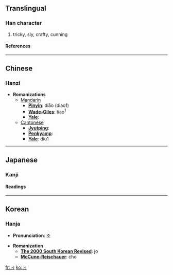 ==Translingual==
===Han character===
{{Han char|rad=刀|as=00|sn=2|four=1712<sub>0</sub>|canj=尸一 (SM)}}
# tricky, sly, crafty, cunning
====References====
{{Han ref|kx=0135.250|dkj=01846|dj=0304.050|hdz=10320.020|uh=5201|ud=20993|bh=A44E|bd=42062}}
----

==Chinese==
===Hanzi===


* '''Romanizations'''
** [[Mandarin]]
*** '''[[Pinyin]]''': diāo (diao1)
*** '''[[Wade-Giles]]''': tiao<sup>1</sup>
*** '''[[Yale]]''': 
**[[Cantonese]]
***'''[[Jyutping]]''':
***'''[[Penkyamp]]''': 
***'''[[Yale]]''': diu1


----
==Japanese==
===Kanji===
{{ja-kanji|grade=|rs=刀00}}
====Readings====
{{ja-readings|on=[[てう]] (teu), [[ちょう]] (chō)|kun=}}


----
==Korean==
===Hanja===

* '''Pronunciation''': 조

* '''Romanization'''
** '''[[The 2000 South Korean Revised Romanization|The 2000 South Korean Revised]]''': jo
** '''[[McCune-Reischauer]]''': cho


[[fr:刁]]
[[ko:刁]]